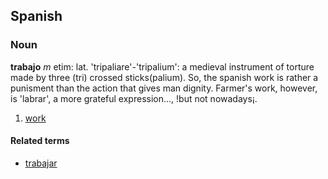 ==Spanish==
===Noun===
'''trabajo''' ''m''
etim: lat. 'tripaliare'-'tripalium': a medieval instrument of torture made by three (tri) crossed sticks(palium). So, the spanish work is rather a punisment than the action that gives man dignity. Farmer's work, however, is 'labrar', a more grateful expression..., !but not  nowadays¡.
# [[work]]

====Related terms====
*[[trabajar]]